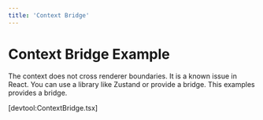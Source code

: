 ```yaml
---
title: 'Context Bridge'
---
```


# Context Bridge Example

The context does not cross renderer boundaries. It is a known issue in React.
You can use a library like Zustand or provide a bridge. This examples provides a
bridge.

[devtool:ContextBridge.tsx]
